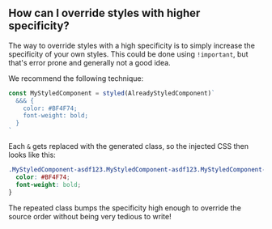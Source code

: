 ## How can I override styles with higher specificity?

The way to override styles with a high specificity is to simply increase the specificity of your own styles. This could be done using `!important`, but that's error prone and generally not a good idea.

We recommend the following technique:

```js
const MyStyledComponent = styled(AlreadyStyledComponent)`
  &&& {
    color: #BF4F74;
    font-weight: bold;
  }
`
```

Each `&` gets replaced with the generated class, so the injected CSS then looks like this:

```css
.MyStyledComponent-asdf123.MyStyledComponent-asdf123.MyStyledComponent-asdf123 {
  color: #BF4F74;
  font-weight: bold;
}
```

The repeated class bumps the specificity high enough to override the source order without being very tedious to write!
